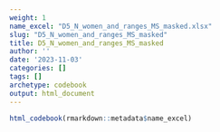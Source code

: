 ```yaml
---
weight: 1
name_excel: "D5_N_women_and_ranges_MS_masked.xlsx"
slug: "D5_N_women_and_ranges_MS_masked"
title: D5_N_women_and_ranges_MS_masked
author: ''
date: '2023-11-03'
categories: []
tags: []
archetype: codebook
output: html_document
---
```


```r
html_codebook(rmarkdown::metadata$name_excel)
```
